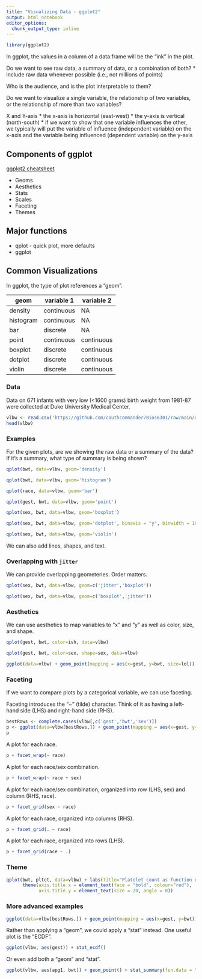 ```yaml
---
title: "Visualizing Data - ggplot2"
output: html_notebook
editor_options: 
  chunk_output_type: inline
---
```


```r
library(ggplot2)
```

In ggplot, the values in a column of a data.frame will be the "ink" in the plot.

Do we want to see raw data, a summary of data, or a combination of both?
 * include raw data whenever possible (i.e., not millions of points)

Who is the audience, and is the plot interpretable to them?

Do we want to visualize a single variable, the relationship of two variables, or the relationship of more than two variables?

X and Y-axis
 * the x-axis is horizontal (east-west)
 * the y-axis is vertical (north-south)
 * if we want to show that one variable influences the other, we typically will put the variable of influence (independent variable) on the x-axis and the variable being influenced (dependent variable) on the y-axis

## Components of ggplot

[ggplot2 cheatsheet](https://raw.githubusercontent.com/rstudio/cheatsheets/main/data-visualization.pdf)

* Geoms
* Aesthetics
* Stats
* Scales
* Faceting
* Themes

## Major functions

* qplot - quick plot, more defaults
* ggplot

## Common Visualizations

In ggplot, the type of plot references a "geom".

geom | variable 1 | variable 2
-----|------------|-----------
density | continuous | NA
histogram | continuous | NA
bar | discrete | NA
point | continuous | continuous
boxplot | discrete | continuous
dotplot | discrete | continuous
violin | discrete | continuous

### Data

Data on 671 infants with very low (<1600 grams) birth weight from 1981-87 were collected at Duke University Medical Center.

```r
vlbw <- read.csv('https://github.com/couthcommander/Bios6301/raw/main/datasets/vlbw.csv', row.names = 1)
head(vlbw)
```

### Examples

For the given plots, are we showing the raw data or a summary of the data? If it's a summary, what type of summary is being shown?

```r
qplot(bwt, data=vlbw, geom='density')
```

```r
qplot(bwt, data=vlbw, geom='histogram')
```

```r
qplot(race, data=vlbw, geom='bar')
```

```r
qplot(gest, bwt, data=vlbw, geom='point')
```

```r
qplot(sex, bwt, data=vlbw, geom='boxplot')
```

```r
qplot(sex, bwt, data=vlbw, geom='dotplot', binaxis = "y", binwidth = 10)
```

```r
qplot(sex, bwt, data=vlbw, geom='violin')
```

We can also add lines, shapes, and text.

### Overlapping with `jitter`

We can provide overlapping geometeries. Order matters.

```r
qplot(sex, bwt, data=vlbw, geom=c('jitter','boxplot'))
```

```r
qplot(sex, bwt, data=vlbw, geom=c('boxplot','jitter'))
```

### Aesthetics

We can use aesthetics to map variables to "x" and "y" as well as color, size, and shape.

```r
qplot(gest, bwt, color=ivh, data=vlbw)
```

```r
qplot(gest, bwt, color=sex, shape=sex, data=vlbw)
```

```r
ggplot(data=vlbw) + geom_point(mapping = aes(x=gest, y=bwt, size=lol))
```

### Faceting

If we want to compare plots by a categorical variable, we can use faceting.

Faceting introduces the "~" (tilde) character. Think of it as having a left-hand side (LHS) and right-hand side (RHS).

```r
bestRows <- complete.cases(vlbw[,c('gest','bwt','sex')])
p <- ggplot(data=vlbw[bestRows,]) + geom_point(mapping = aes(x=gest, y=bwt))
p
```

A plot for each race.

```r
p + facet_wrap(~ race)
```

A plot for each race/sex combination.

```r
p + facet_wrap(~ race + sex)
```

A plot for each race/sex combination, organized into row (LHS, sex) and column (RHS, race).

```r
p + facet_grid(sex ~ race)
```

A plot for each race, organized into columns (RHS).

```r
p + facet_grid(. ~ race)
```

A plot for each race, organized into rows (LHS).

```r
p + facet_grid(race ~ .)
```

### Theme

```r
qplot(bwt, pltct, data=vlbw) + labs(title="Platelet count as function of birth weight") +
      theme(axis.title.x = element_text(face = "bold", colour="red"),
            axis.title.y = element_text(size = 20, angle = 0))
```

### More advanced examples

```r
ggplot(data=vlbw[bestRows,]) + geom_point(mapping = aes(x=gest, y=bwt)) + geom_smooth(mapping = aes(x=gest, y=bwt))
```

Rather than applying a "geom", we could apply a "stat" instead. One useful plot is the "ECDF".

```r
ggplot(vlbw, aes(gest)) + stat_ecdf()
```

Or even add both a "geom" and "stat".

```r
ggplot(vlbw, aes(apg1, bwt)) + geom_point() + stat_summary(fun.data = "mean_sdl", geom = "errorbar", color = "red")
```
